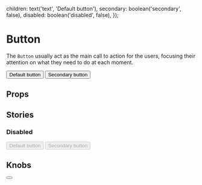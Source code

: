 
  children: text('text', 'Default button'),
  secondary: boolean('secondary', false),
  disabled: boolean('disabled', false),
});

<Meta title='Atoms/Button' component={Button} />

# Button

The `Button` usually act as the main call to action for the users, focusing their attention on what they need to do at each moment.

<Preview>
  <Story name='Default'>
    <Button>Default button</Button>
  </Story>
  <Story name='Secondary'>
    <Button secondary>Secondary button</Button>
  </Story>
</Preview>

## Props

<Props of={Button} />

## Stories

### Disabled

<Preview>
  <Story name='Default disabled'>
    <Button disabled>Default button</Button>
  </Story>
  <Story name='Secondary disabled'>
    <Button secondary disabled>
      Secondary button
    </Button>
  </Story>
</Preview>

## Knobs

<Preview>
  <Story name='Knobs'>
    <Button {...knobsProps()} />
  </Story>
</Preview>
